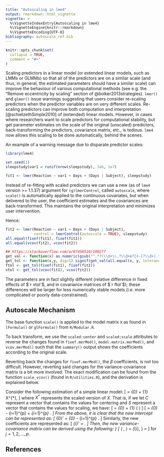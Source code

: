 ```yaml
---
title: "Autoscaling in lme4"
output: rmarkdown::html_vignette
vignette: >
  %\VignetteIndexEntry{Autoscaling in lme4}
  %\VignetteEngine{knitr::rmarkdown}
  %\VignetteEncoding{UTF-8}
bibliography: autoscale_ref.bib  
---
```


```r
knitr::opts_chunk$set(
  collapse = TRUE,
  comment = "#>"
)
```

Scaling predictors in a linear model (or extended linear models, such as LMMs or GLMMs) so that all of the predictors are on a similar scale (and thus, in general, the estimated parameters should have a similar scale) can improve the behaviour of various computational methods (see e.g. the "Remove eccentricity by scaling" section of @bolker2013strategies). `lmer()` and `glmer()` issue warnings suggesting that users consider re-scaling predictors when the predictor variables are on very different scales. Re-scaling predictors can improve both computation and interpretation [@schielzethSimple2010] of (extended) linear models. However, in cases where researchers want to scale predictors for computational stability, but get parameter estimates on the scale of the original (unscaled) predictors, back-transforming the predictors, covariance matrix, etc., is tedious. `lme4` now allows this scaling to be done automatically, behind the scenes.

An example of a warning message due to disparate predictor scales:

```r
library(lme4)

set.seed(1)
sleepstudy$var1 = runif(nrow(sleepstudy), 1e6, 1e7)

fit1 <- lmer(Reaction ~ var1 + Days + (Days | Subject), sleepstudy)
```

Instead of re-fitting with scaled predictors we can use a new (as of `lme4` version >= 1.1.37) argument for `(g)lmerControl`, called `autoscale`, where `scale()` is automatically applied to the continuous covariates, but when delivered to the user, the coefficient estimates and the covariances are back-transformed. This maintains the original interpretation and minimizes user intervention.

Hence:

```r
fit2 <- lmer(Reaction ~ var1 + Days + (Days | Subject), 
             control = lmerControl(autoscale = TRUE), sleepstudy)
all.equal(fixef(fit1), fixef(fit2))
all.equal(vcov(fit2), vcov(fit2))
```

```r
## https://stackoverflow.com/a/67456510/190277
get_val <- function(x) as.numeric(gsub("^.*?(\\d+\\.?\\d+e?[+-]?\\d+).*$", "\\1", x))
get_tol <- function(x,y, dig=1) signif(get_val(all.equal(x, y, tolerance = 0)), dig)
ftol <- get_tol(fixef(fit1), fixef(fit2))
vtol <- get_tol(vcov(fit1), vcov(fit2))
```

The parameters are in fact slightly different (relative difference in fixed effects of $`r vtol`$, and in covariance matrices of $`r ftol`$); these differences will be larger for less numerically stable models (i.e. more complicated or poorly data-constrained).

## Autoscale Mechanism

The base function `scale()` is applied to the model matrix `X` as found in `lFormula()` or `glFormula()` from `R/Modular.R`. 

To back transform, we use the `scaled:center` and `scaled:scale` attributes to reverse the changes found in `fixef.merMod()`, `model.matrix.merMod()`, and `vcov.merMod()` such that the `summary()` output shows the coefficients according to the original scale.

Reverting back the changes for `fixef.merMod()`, the $\beta$ coefficients, is not too difficult. However, reverting said changes for the variance-covariance matrix is a bit more involved. The exact modification can be found from the function `scale_vcov()` (found in `R/utilities.R`), and the derivation is explained below.


Consider the following estimation of a simple linear model: 
\[
\widehat{Y} = \widehat{\beta}_{0} + \widehat{\beta}_{1} X^{*},
\]
where $X^{*}$ represents the scaled version of $X$. That is, if we let $C$ represent a vector that contains the values for centering and $S$ represent a vector that contains the values for scaling, we have:
\[
\widehat{Y} = \widehat{\beta}_{0} + \widehat{\beta}_{1} \left( \frac{X - C}{S} \right)
\]
\[
\widehat{Y} = \widehat{\beta}_{0} - \sum_{i=1}^{p} \frac{\widehat{\beta}_{i}c_{i}}{s_{i}}
+ \sum_{i=1}^{p} \frac{\widehat{\beta}_{i} x_{i}}{s_{i}}.
\]
From the above, it is clear that the new intercept can be represented as:
\[
\widehat{\beta}_{0}' = \widehat{\beta}_{0} - \sum_{i=1}^{p} \frac{\widehat{\beta}_{i}c_{i}}{s_{i}}.
\]
Similarly, the new coefficients are represented as:
\[
\widehat{\beta}_{i}' =  \frac{\widehat{\beta}_{i}}{s_{i}}.
\]
Then, the new variance-covariance matrix can be derived using the following:
\newcommand{\cov}{\textrm{Cov}}}
\[
\cov\left( \frac{\widehat{\beta}_{i}}{s_{i}}, \frac{\widehat{\beta}_{j}}{s_{j}} \right)
= \frac{1}{s_{i}s_{j}} \cov(\widehat{\beta}_{i}, \widehat{\beta_{j}}) 
= \frac{\sigma_{ij}^{2}}{s_{i}s_{j}}
\]
\begin{equation}
    \begin{split}
    \cov\left( \widehat{\beta}_{0} - \sum_{i=1}^{p} \frac{\widehat{\beta}_{i}c_{i}}{s_{i}}, \widehat{\beta}_{0} - \sum_{j=1}^{p} \frac{\widehat{\beta}_{i}c_{i}}{s_{i}} \right)
    &= \cov(\widehat{\beta}_{0}, \widehat{\beta}_{0} ) - 2 \sum_{i=1}^{p} \frac{c_{i}}{s_{i}} \cov(\widehat{\beta}_{0} , \widehat{\beta}_{i}) + \sum_{i=1}^{p} \sum_{j=1}^{p} \frac{c_{i}c_{j}}{s_{i}s_{j}} \cov(\widehat{\beta}_{i}, \widehat{\beta}_{j}) \\
    &= \sigma_{0}^{2} - 2 \sum_{i=1}^{p} \frac{c_{i}}{s_{i}} \sigma_{0i}^{2} + \sum_{i=1}^{p} \sum_{j=1}^{p} \frac{c_{i}c_{j}}{s_{i}s_{j}} \sigma_{ij}^{2}
    \end{split}
\end{equation}
\begin{equation}   
    \begin{split}
    \cov\left( \widehat{\beta}_{0} - \sum_{i=1}^{p} \frac{\widehat{\beta}_{i}c_{i}}{s_{i}}, \frac{\widehat{\beta_{j}}}{s_{j}} \right)
    &= \cov\left( \widehat{\beta}_{0}, \frac{\widehat{\beta}_{j}}{s_{j}} \right) - \sum_{i=1}^{p} \frac{c_{i}}{s_{i}s_{j}} \cov \left( \widehat{\beta}_{i}, \widehat{\beta}_{j} \right) \\
    &= \frac{\sigma_{0j}^{2}}{s_{j}} - \sum_{i=1}^{p} \frac{c_{i}}{s_{i}s_{j}} \sigma_{ij}^{2},
    \end{split}
\end{equation}
for $j = 1, 2, ..., p$.

## References
